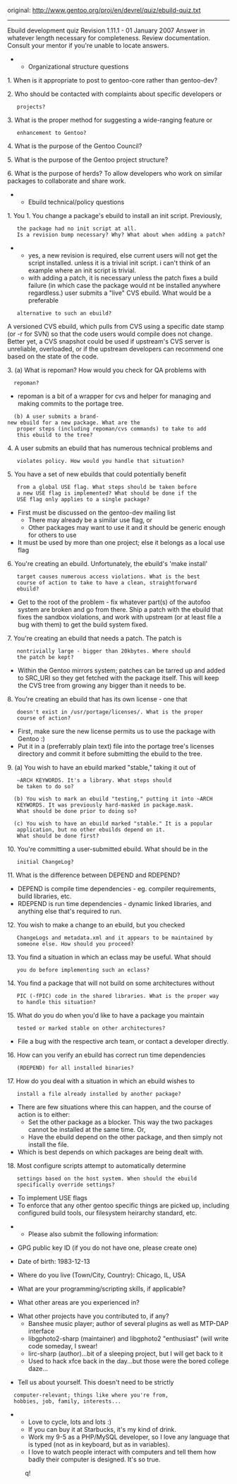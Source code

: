 original: [http://www.gentoo.org/proj/en/devrel/quiz/ebuild-quiz.txt http://www.gentoo.org/proj/en/devrel/quiz/ebuild-quiz.txt]

{{note|this page is meant to be viewed as source to preserve the original layout.}}
----

Ebuild development quiz
Revision 1.11.1 - 01 January 2007
Answer in whatever length necessary for completeness.
Review documentation. Consult your mentor if you're unable to locate answers.

*** Organizational structure questions

1. When is it appropriate to post to gentoo-core rather than gentoo-dev?

2. Who should be contacted with complaints about specific developers or
	projects?

3. What is the proper method for suggesting a wide-ranging feature or
	enhancement to Gentoo?

4. What is the purpose of the Gentoo Council?

5. What is the purpose of the Gentoo project structure?

6. What is the purpose of herds?
To allow developers who work on similar packages to collaborate and share work.

*** Ebuild technical/policy questions

1. You 1. You change a package's ebuild to install an init script. Previously,
	the package had no init script at all.
	Is a revision bump necessary? Why? What about when adding a patch?
** yes, a new revision is required, else current users will not get the script installed.  unless it is a  trivial init script.  i can't think of an example where an init script is trivial.
** with adding a patch, it is necessary unless the patch fixes a build failure (in which case the package would nt be installed anywhere regardless.) user submits a "live" CVS ebuild. What would be a preferable
	alternative to such an ebuild?
A versioned CVS ebuild, which pulls from CVS using a specific date stamp (or -r for SVN) so that the code users would compile does not change.  Better yet, a CVS snapshot could be used if upstream's CVS server is unreliable, overloaded, or if the upstream developers can recommend one based on the state of the code.

3. (a) What is repoman? How would you check for QA problems with 
   repoman?
* repoman is a bit of a wrapper for cvs and helper for managing and making commits to the portage tree.

   (b) A user submits a brand-new ebuild for a new package. What are the
	proper steps (including repoman/cvs commands) to take to add
	this ebuild to the tree?

4. A user submits an ebuild that has numerous technical problems and
	violates policy. How would you handle that situation?

5. You have a set of new ebuilds that could potentially benefit
	from a global USE flag. What steps should be taken before
	a new USE flag is implemented? What should be done if the
	USE flag only applies to a single package?
* First must be discussed on the gentoo-dev mailing list
** There may already be a similar use flag, or
** Other packages may want to use it and it should be generic enough for others to use
* It must be used by more than one project; else it belongs as a local use flag

6. You're creating an ebuild. Unfortunately, the ebuild's 'make install'
	target causes numerous access violations. What is the best 
	course of action to take to have a clean, straightforward
	ebuild?
* Get to the root of the problem - fix whatever part(s) of the autofoo system are broken and go from there.  Ship a patch with the ebuild that fixes the sandbox violations, and work with upstream (or at least file a bug with them) to get the build system fixed.

7. You're creating an ebuild that needs a patch. The patch is 
	nontrivially large - bigger than 20kbytes. Where should
	the patch be kept?
* Within the Gentoo mirrors system; patches can be tarred up and added to SRC_URI so they get fetched with the package itself.  This will keep the CVS tree from growing any bigger than it needs to be.

8. You're creating an ebuild that has its own license - one that
	doesn't exist in /usr/portage/licenses/. What is the proper
	course of action?
* First, make sure the new license permits us to use the package with Gentoo :)
* Put it in a (preferrably plain text) file into the portage tree's licenses directory and commit it before submitting the ebuild to the tree.

9. (a) You wish to have an ebuild marked "stable," taking it out of 
	~ARCH KEYWORDS. It's a library. What steps should
	be taken to do so?

   (b) You wish to mark an ebuild "testing," putting it into ~ARCH
	KEYWORDS. It was previously hard-masked in package.mask.
	What should be done prior to doing so?


   (c) You wish to have an ebuild marked "stable." It is a popular
	application, but no other ebuilds depend on it.
	What should be done first?


10. You're committing a user-submitted ebuild. What should be in the
	initial ChangeLog?

11. What is the difference between DEPEND and RDEPEND?
* DEPEND is compile time dependencies - eg. compiler requirements, build libraries, etc.
* RDEPEND is run time dependencies - dynamic linked libraries, and anything else that's required to run.

12. You wish to make a change to an ebuild, but you checked
	ChangeLogs and metadata.xml and it appears to be maintained by 
	someone	else. How should you proceed?

13. You find a situation in which an eclass may be useful. What should
	you do before implementing such an eclass?

14. You find a package that will not build on some architectures without
	PIC (-fPIC) code in the shared libraries. What is the proper way
	to handle this situation?

15. What do you do when you'd like to have a package you maintain
	tested or marked stable on other architectures?
* File a bug with the respective arch team, or contact a developer directly.

16. How can you verify an ebuild has correct run time dependencies
	(RDEPEND) for all installed binaries?


17. How do you deal with a situation in which an ebuild wishes to
	install a file already installed by another package?
* There are few situations where this can happen, and the course of action is to either:
** Set the other package as a blocker.  This way the two packages cannot be installed at the same time.  Or,
** Have the ebuild depend on the other package, and then simply not install the file.
* Which is best depends on which packages are being dealt with.

18. Most configure scripts attempt to automatically determine
	settings based on the host system. When should the ebuild
	specifically override settings?
* To implement USE flags
* To enforce that any other gentoo specific things are picked up, including configured build tools, our filesystem heirarchy standard, etc.

*** Please also submit the following information:

* GPG public key ID (if you do not have one, please create one)

* Date of birth: 1983-12-13

* Where do you live (Town/City, Country): Chicago, IL, USA

* What are your programming/scripting skills, if applicable?

* What other areas are you experienced in? 

* What other projects have you contributed to, if any?
** Banshee music player; author of several plugins as well as MTP-DAP interface
** libgphoto2-sharp (maintainer) and libgphoto2 "enthusiast" (will write code someday, I swear!
** lirc-sharp (author)...bit of a sleeping project, but I will get back to it
** Used to hack xfce back in the day...but those were the bored college daze...

* Tell us about yourself. This doesn't need to be strictly 
   computer-relevant; things like where you're from,
   hobbies, job, family, interests...
** Love to cycle, lots and lots :)
** If you can buy it at Starbucks, it's my kind of drink.
** Work my 9-5 as a PHP/MySQL developer, so I love any language that is typed (not as in keyboard, but as in variables).
** I love to watch people interact with computers and tell them how badly their computer is designed.  It's so true.


:q!